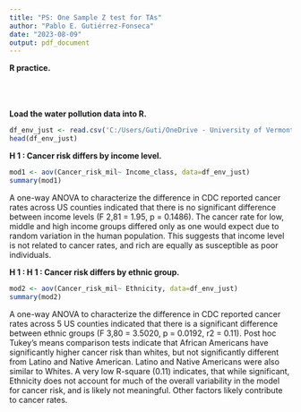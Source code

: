 ```yaml
---
title: "PS: One Sample Z test for TAs"
author: "Pablo E. Gutiérrez-Fonseca"
date: "2023-08-09"
output: pdf_document
---
```




**R practice.<br />**
<br />  
<br /> 

**Load the water pollution data into R.<br />** 
```r
df_env_just <- read.csv('C:/Users/Guti/OneDrive - University of Vermont/Curriculum/07_ Cursos/NR-2400/Problem set_ ANOVA/Environmental Justice.csv')
head(df_env_just)
```
\newpage

**H 1 :  Cancer risk differs by income level.**
```r
mod1 <- aov(Cancer_risk_mil~ Income_class, data=df_env_just)
summary(mod1)
```
A one-way ANOVA to characterize the difference in CDC reported cancer rates across US counties indicated that there is no significant difference between income levels (F 2,81 = 1.95, p = 0.1486).  The cancer rate for low, middle and high income groups differed only as one would expect due to random variation in the human population.  This suggests that income level is not related to cancer rates, and rich are equally as susceptible as poor individuals.
\newpage

**H 1 :  H 1 :  Cancer risk differs by ethnic group.**
```r
mod2 <- aov(Cancer_risk_mil~ Ethnicity, data=df_env_just)
summary(mod2)
```
A one-way ANOVA to characterize the difference in CDC reported cancer rates across 5 US counties indicated that there is a significant difference between ethnic groups (F 3,80 = 3.5020, p = 0.0192, r2 = 0.11).  Post hoc Tukey's means comparison tests indicate that African Americans have significantly higher cancer risk than whites, but not significantly different from Latino and Native American.  Latino and Native Americans were also similar to Whites.  A very low R-square  (0.11) indicates, that while significant, Ethnicity does not account for much of the overall variability in the model for cancer risk, and is likely not meaningful.  Other factors likely contribute to cancer rates.

